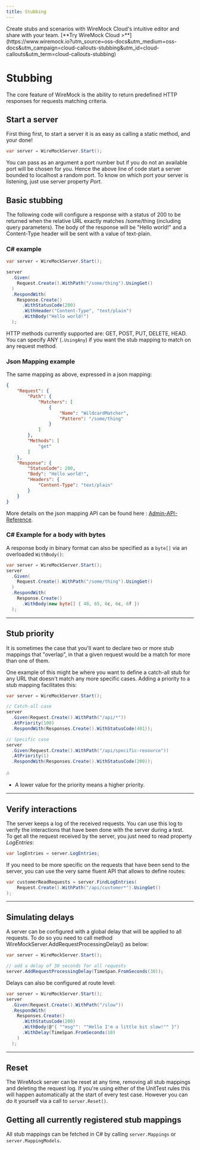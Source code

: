 ```yaml
---
title: Stubbing
---
```



<CloudCallout title="WireMock Cloud" icon="rocket">
    Create stubs and scenarios with WireMock Cloud's intuitive editor and share with your team.
    [**Try WireMock Cloud >**](https://www.wiremock.io?utm_source=oss-docs&utm_medium=oss-docs&utm_campaign=cloud-callouts-stubbing&utm_id=cloud-callouts&utm_term=cloud-callouts-stubbing)
</CloudCallout>

# Stubbing
The core feature of WireMock is the ability to return predefined HTTP responses for requests matching criteria.

## Start a server
First thing first, to start a server it is as easy as calling a static method, and your done!
```csharp
var server = WireMockServer.Start();
```
You can pass as an argument a port number but if you do not an available port will be chosen for you. Hence the above line of code start a server bounded to localhost a random port.
To know on which port your server is listening, just use server property *Port*.

## Basic stubbing
The following code will configure a response with a status of 200 to be returned when the relative URL exactly matches /some/thing (including query parameters). The body of the response will be "Hello world!" and a Content-Type header will be sent with a value of text-plain.

### C# example
```csharp
var server = WireMockServer.Start();

server
  .Given(
    Request.Create().WithPath("/some/thing").UsingGet()
  )
  .RespondWith(
    Response.Create()
      .WithStatusCode(200)
      .WithHeader("Content-Type", "text/plain")
      .WithBody("Hello world!")
  );
```
HTTP methods currently supported are: GET, POST, PUT, DELETE, HEAD. You can specify ANY (`.UsingAny`) if you want the stub mapping to match on any request method.

### Json Mapping example
The same mapping as above, expressed in a json mapping:

``` json
{
    "Request": {
        "Path": {
            "Matchers": [
                {
                    "Name": "WildcardMatcher",
                    "Pattern": "/some/thing"
                }
            ]
        },
        "Methods": [
            "get"
        ]
    },
    "Response": {
        "StatusCode": 200,
        "Body": "Hello world!",
        "Headers": {
            "Content-Type": "text/plain"
        }
    }
}
```

More details on the json mapping API can be found here : [Admin-API-Reference](https://github.com/WireMock-Net/WireMock.Net/wiki/Admin-API-Reference).

### C# Example for a body with bytes

A response body in binary format can also be specified as a `byte[]` via an overloaded `WithBody()`:

```csharp
var server = WireMockServer.Start();
server
  .Given(
    Request.Create().WithPath("/some/thing").UsingGet()
  )
  .RespondWith(
    Response.Create()
      .WithBody(new byte[] { 48, 65, 6c, 6c, 6f })
  );
```

---

## Stub priority
It is sometimes the case that you'll want to declare two or more stub mappings that "overlap", in that a given request would be a match for more than one of them.

One example of this might be where you want to define a catch-all stub for any URL that doesn't match any more specific cases. Adding a priority to a stub mapping facilitates this:

```csharp
var server = WireMockServer.Start();

// Catch-all case
server
  .Given(Request.Create().WithPath("/api/*"))
  .AtPriority(100)
  .RespondWith(Responses.Create().WithStatusCode(401));

// Specific case
server
  .Given(Request.Create().WithPath("/api/specific-resource"))
  .AtPriority(1)
  .RespondWith(Responses.Create().WithStatusCode(200));
```

🎶
- A lower value for the priority means a higher priority.

---

## Verify interactions
The server keeps a log of the received requests. You can use this log to verify the interactions that have been done with the server during a test.  
To get all the request received by the server, you just need to read property *LogEntries*:
```csharp
var logEntries = server.LogEntries;
```
If you need to be more specific on the requests that have been send to the server, you can use the very same fluent API that allows to define routes:
```csharp
var customerReadRequests = server.FindLogEntries(
    Request.Create().WithPath("/api/customer*").UsingGet()
); 
```

---

## Simulating delays
A server can be configured with a global delay that will be applied to all requests. To do so you need to call method WireMockServer.AddRequestProcessingDelay() as below:
```csharp
var server = WireMockServer.Start();

// add a delay of 30 seconds for all requests
server.AddRequestProcessingDelay(TimeSpan.FromSeconds(30));
```

Delays can also be configured at route level:
```csharp
var server = WireMockServer.Start();
server
  .Given(Request.Create().WithPath("/slow"))
  .RespondWith(
    Responses.Create()
      .WithStatusCode(200)
      .WithBody(@"{ ""msg"": ""Hello I'm a little bit slow!"" }")
      .WithDelay(TimeSpan.FromSeconds(10)
    )
  );
```

---

## Reset
The WireMock server can be reset at any time, removing all stub mappings and deleting the request log. If you're using either of the UnitTest rules this will happen automatically at the start of every test case. However you can do it yourself via a call to `server.Reset()`.

## Getting all currently registered stub mappings
All stub mappings can be fetched in C# by calling `server.Mappings` or `server.MappingModels`.